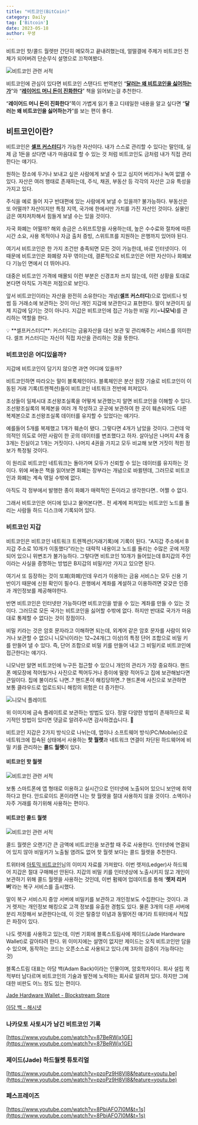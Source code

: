 ```yaml
---
title: "비트코인(BitCoin)"
category: Daily
tag: ['Bitcoin']
date: 2023-05-18
author: 꾸생
---
```


비트코인 핫/콜드 월렛만 간단히 메모하고 끝내려했는데, 얼떨결에 주제가 비트코인 전체가 되어버려 단순무식 설명으로 끄적여봤다.

![비트코인 관련 서적](/archive/bitcoin/what-is-bitcoin/bitcoin-books.webp)

비트코인에 관심이 있다면 비트코인 스탠다드 번역본인 “[**달러는 왜 비트코인을 싫어하는가**](http://www.yes24.com/Product/Goods/66815979)”와 “[**레이어드 머니 돈이 진화한다**](http://www.yes24.com/Product/Goods/105117879)” 책을 읽어보는걸 추천한다.

“**레이어드 머니 돈이 진화한다**”쪽이 가볍게 읽기 좋고 디테일한 내용을 알고 싶다면 “**달러는 왜 비트코인을 싫어하는가**”를 보는 편이 좋다.

## 비트코인이란?

비트코인은 [**셀프 커스터디**](https://www.orangepill.kr/bitcoin-faq/self-custody)가 가능한 자산이다. 내가 스스로 관리할 수 있다는 말인데, 실제 금 1돈을 샀다면 내가 마음대로 할 수 있는 것 처럼 비트코인도 금처럼 내가 직접 관리한다는 얘기다.

원하는 장소에 두거나 보내고 싶은 사람에게 보낼 수 있고 심지어 버리거나 녹여 없앨 수 있다. 자산은 여러 행태로 존재하는데, 주식, 채권, 부동산 등 각각의 자산은 고유 특성을 가지고 있다.

주식을 예로 들어 지구 반대편에 있는 사람에게 보낼 수 있을까? 불가능하다. 부동산은 또 어떨까? 자산이지만 특정 지역, 국가에 한에서만 가치를 가진 자산인 것이다. 실물인 금은 여차저차해서 힘들게 보낼 수는 있을 것이다.

자국 화폐는 어떨까? 해외 송금은 스위프트망을 사용하는데, 높은 수수료와 절차에 따른 시간 소요, 사용 목적이나 자금 출처 증빙, 스위트프를 지원하는 은행까지 있어야 된다.

여기서 비트코인은 한 가지 조건만 충족되면 모든 것이 가능한데, 바로 인터넷이다. 이 때문에 비트코인은 화폐랑 자꾸 엮이는데, 결론적으로 비트코인은 어떤 자산이나 화폐보다 기능인 면에서 더 뛰어나다.

대중은 비트코인 가격에 매몰되 이런 부분은 신경조차 쓰지 않는데, 이런 상황을 토대로 본다면 아직도 가격은 저점으로 보인다.

앞서 비트코인이라는 자산을 완전히 소유한다는 개념(**셀프 커스터디**)으로 업비트나 빗썸 등 거래소에 보관하는 것이 아닌 개인 지갑에 보관한다고 표현한다. 말이 보관이지 실제 지갑에 담기는 것이 아니다. 지갑은 비트코인에 접근 가능한 비밀 키(=**니모닉**)를 관리하는 역할을 한다.

<aside>
💡 **셀프커스터디**: 커스터디는 금융자산을 대신 보관 및 관리해주는 서비스를 의미한다. 셀프 커스터디는 자신이 직접 자산을 관리하는 것을 뜻한다.
</aside>

### 비트코인은 어디있을까?

지갑에 비트코인이 담기지 않으면 과연 어디에 있을까?

비트코인하면 따라오는 말이 블록체인이다. 블록체인은 분산 원장 기술로 비트코인이 이동된 거래 기록(트렌젝션)들이 비트코인 네트워크 전반에 퍼져있다.

조상들이 일제시대 조선왕조실록을 어떻게 보관했는지 알면 비트코인을 이해할 수 있다. 조선왕조실록의 복제본을 여러 개 작성하고 곳곳에 보관하여 한 곳이 훼손되어도 다른 복제본으로 조선왕조실록 데이터를 유지할 수 있었다는 얘기다.

예를들어 5개를 복제했고 1개가 훼손이 됐다. 그렇다면 4개가 남았을 것이다. 그런데 악의적인 의도로 어떤 사람이 한 곳의 데이터를 변조했다고 하자. 살아남은 나머지 4개 중 3개는 진실이고 1개는 거짓이다. 나머지 4권을 가지고 모두 비교해 보면 거짓이 적힌 정보가 특정될 것이다.

이 원리로 비트코인 네트워크는 돌아가며 모두가 신뢰할 수 있는 데이터를 유지하는 것이다. 위에 써놓은 책을 읽어보면 화폐는 장부라는 개념으로 바뀔텐데, 그러므로 비트코인과 화폐는 계속 엮일 수밖에 없다.

아직도 각 정부에서 발행한 종이 화폐가 매력적인 돈이라고 생각한다면.. 어쩔 수 없다.

그래서 비트코인은 어디에 있냐고 물어본다면.. 전 세계에 퍼져있는 비트코인 노드를 돌리는 사람들 하드 디스크에 기록되어 있다.

### 비트코인 지갑

비트코인은 비트코인 네트워크 트렌젝션(거래기록)에 기록이 된다. “A지갑 주소에서 B지갑 주소로 10개가 이동했다”라는는 대략적 내용이고 노드를 돌리는 수많은 곳에 저장되어 있으니 위변조가 불가능하다. 그렇다면 비트코인 10개가 들어있는데 B지갑의 주인이라는 사실을 증명하는 방법은 B지갑의 비밀키만 가지고 있으면 된다.

여기서 또 등장하는 것이 또폐(화폐)인데 우리가 이용하는 금융 서비스는 모두 신용 기반이기 때문에 신원 확인이 필수다. 은행에서 계좌를 계설하고 이용하려면 갖갖은 인증과 개인정보를 제공해야한다.

반면 비트코인은 인터넷만 가능하다면 비트코인을 받을 수 있는 계좌를 만들 수 있는 것이다. 그러므로 모든 국가는 비트코인을 싫어할 수밖에 없다. 하지만 반대로 국가가 마음대로 통제할 수 없다는 것이 장점이다.

비밀 키라는 것은 암호 문자라고 이해하면 되는데, 외계어 같은 암호 문자를 사람이 외우거나 보관할 수 없으니 니모닉이라는 12~24개(그 이상)의 특정 단어 조합으로 비밀 키를 만들어 낼 수 있다. 즉, 단어 조합으로 비밀 키를 만들어 내고 그 비밀키로 비트코인에 접근한다는 얘기다.

니모닉만 알면 비트코인에 누구든 접근할 수 있으니 개인의 관리가 가장 중요하다. 핸드폰 메모장에 적어뒀거나 사진으로 찍어두거나 종이에 딸랑 적어두고 집에 보관해놨다면 큰일이다. 집에 불이라도 나면..? 핸드폰이 해킹당하면..? 핸드폰에 사진으로 보관하면 보통 클라우드로 업로드되니 해킹의 위험은 더 증가한다.

![니모닉 플레이트](/archive/bitcoin/what-is-bitcoin/mnemonic-plate.webp)

위 이미지에 금속 플레이트로 보관하는 방법도 있다. 정말 다양한 방법이 존재하므로 획기적인 방법이 있다면 댓글로 알려주시면 감사하겠습니다. 🙂

비트코인 지갑은 2가지 방식으로 나뉘는데, 앱이나 소프트웨어 방식(PC/Mobile)으로 네트워크에 접속된 상태에서 사용하는 **핫 월렛**과 네트워크 연결이 차단된 하드웨어에 비밀 키를 관리하는 **콜드 월렛**이 있다.

#### 비트코인 핫 월렛

![비트코인 관련 서적](/archive/bitcoin/what-is-bitcoin/bitcoin-hot-wallet.webp)

보통 스마트폰에 앱 형태로 이용하고 실시간으로 인터넷에 노출되어 있으니 보안에 취약하다고 한다. 안드로이드 폰이라면 나는 핫 월렛을 절대 사용하지 않을 것이다. 소액이나 자주 거래를 하기위해 사용하는 편이다.

#### 비트코인 콜드 월렛

![비트코인 관련 서적](/archive/bitcoin/what-is-bitcoin/bitcoin-cold-wallet.webp)


콜드 월렛은 오랜기간 큰 금액에 비트코인을 보관할 때 주로 사용한다. 인터넷에 연결되어 있지 않아 비밀키가 노출될 염려도 없어 핫 월렛 보다는 콜드 월렛을 추천한다.

트위터에 [아토믹 비트코인](https://twitter.com/atomicBTC)님의 이미지 자료를 가져왔다. 이번 렛저(Ledger)사 하드웨어 지갑은 절대 구매해선 안된다. 지갑의 비밀 키를 인터넷상에 노출시키지 않고 개인이 보관하기 위해 콜드 월렛을 사용하는 것인데, 이번 펌웨어 업데이트를 통해 ‘**렛저 리커버**’라는 복구 서비스를 출시했다.

말이 복구 서비스지 중앙 서버에 비밀키를 보관하고 개인정보도 수집한다는 것이다. 과거 렛저는 개인정보 해킹으로 고객 정보를 유출한 경험도 있다. 물론 3개의 다른 서버에 분리 저장해서 보관한다는데, 이 것은 탈중앙 이념과 동떨어진 얘기라 트위터에서 적잖은 파장이 있다.

나도 렛저를 사용하고 있는데, 이번 기회에 블록스트림사에 제이드(Jade Hardware Wallet)로 갈아타려 한다. 위 이미지에는 설명이 없지만 제이드는 오직 비트코인만 담을 수 있으며, 동작하는 코드는 오픈소스로 사용되고 있다.(제 3자의 검증이 가능하다는 것)

블록스트림 대표는 아담 백(Adam Back)이라는 인물이며, 암호학자이다. 회사 설립 목적부터 남다르며 비트코인의 기술과 발전에 노력하는 회사로 알려져 있다. 하지만 그에 대한 비판도 어느 정도 있는 편이다.

[Jade Hardware Wallet - Blockstream Store](https://store.blockstream.com/product/jade-hardware-wallet/)

[아담 백 - 해시넷](http://wiki.hash.kr/index.php/아담_백)

### 나카모토 사토시가 남긴 비트코인 기록

[https://www.youtube.com/watch?v=87BeRWjx1GE](https://www.youtube.com/watch?v=87BeRWjx1GE)

### 제이드(Jade) 하드월렛 튜토리얼

[https://www.youtube.com/watch?v=pzoPz9H8VI8&feature=youtu.be](https://www.youtube.com/watch?v=pzoPz9H8VI8&feature=youtu.be)

### 페스프레이즈

[https://www.youtube.com/watch?v=8PbiAFO7I0M&t=1s](https://www.youtube.com/watch?v=8PbiAFO7I0M&t=1s)
